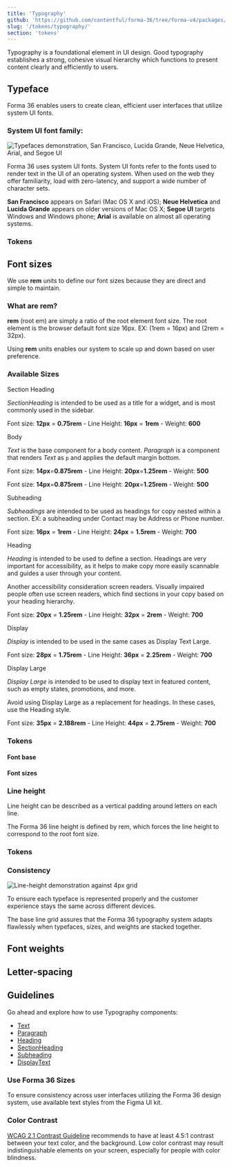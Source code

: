 ```yaml
---
title: 'Typography'
github: 'https://github.com/contentful/forma-36/tree/forma-v4/packages/website/content/tokens/typography.mdx'
slug: '/tokens/typography/'
section: 'tokens'
---
```


Typography is a foundational element in UI design. Good typography establishes a strong, cohesive visual hierarchy which functions to present content clearly and efficiently to users.

## Typeface

Forma 36 enables users to create clean, efficient user interfaces that utilize system UI fonts.

### System UI font family:

![Typefaces demonstration, San Francisco, Lucida Grande, Neue Helvetica, Arial, and Segoe UI](/typeface.png)

Forma 36 uses system UI fonts. System UI fonts refer to the fonts used to render text in the UI of an operating system. When used on the web they offer familiarity, load with zero-latency, and support a wide number of character sets.

**San Francisco** appears on Safari (Mac OS X and iOS); **Neue Helvetica** and **Lucida Grande** appears on older versions of Mac OS X;
**Segoe UI** targets Windows and Windows phone; **Arial** is available on almost all operating systems.

### Tokens

<TypographyTokensTable variant="stack" />

## Font sizes

We use **rem** units to define our font sizes because they are direct and simple to maintain.

### What are **rem**?

**rem** (root em) are simply a ratio of the root element font size. The root element is the browser default font size 16px. EX: (1rem = 16px) and (2rem = 32px).

Using **rem** units enables our system to scale up and down based on user preference.

### Available Sizes

<SectionHeading>Section Heading</SectionHeading>

_SectionHeading_ is intended to be used as a title for a widget, and is most commonly used in the sidebar.

Font size: **12px** = **0.75rem** - Line Height: **16px** = **1rem** - Weight: **600**

<Paragraph>Body</Paragraph>

_Text_ is the base component for a body content.
_Paragraph_ is a component that renders _Text_ as `p` and applies the default margin bottom.

Font size: **14px**=**0.875rem** - Line Height: **20px**=**1.25rem** - Weight: **500**

Font size: **14px**=**0.875rem** - Line Height: **20px**=**1.25rem** - Weight: **500**

<Subheading>Subheading</Subheading>

_Subheadings_ are intended to be used as headings for copy nested within a section. EX: a subheading under Contact may be Address or Phone number.

Font size: **16px** = **1rem** - Line Height: **24px** = **1.5rem** - Weight: **700**

<Heading>Heading</Heading>

_Heading_ is intended to be used to define a section. Headings are very important for accessibility, as it helps to make copy more easily scannable and guides a user through your content.

Another accessibility consideration screen readers. Visually impaired people often use screen readers, which find sections in your copy based on your heading hierarchy.

Font size: **20px** = **1.25rem** - Line Height: **32px** = **2rem** - Weight: **700**

<DisplayText>Display</DisplayText>

_Display_ is intended to be used in the same cases as Display Text Large.

Font size: **28px** = **1.75rem** - Line Height: **36px** = **2.25rem** - Weight: **700**

<DisplayText size="large">Display Large</DisplayText>

_Display Large_ is intended to be used to display text in featured content, such as empty states, promotions, and more.

Avoid using Display Large as a replacement for headings. In these cases, use the Heading style.

Font size: **35px** = **2.188rem** - Line Height: **44px** = **2.75rem** - Weight: **700**

### Tokens

#### Font base

<Flex marginBottom="spacingM">
  <TypographyTokensTable variant="base" />
</Flex>

#### Font sizes

<TypographyTokensTable variant="size" />

### Line height

Line height can be described as a vertical padding around letters on each line.

The Forma 36 line height is defined by rem, which forces the line height to correspond to the root font size.

### Tokens

<TypographyTokensTable variant="lineHeight" />

### Consistency

![Line-height demonstration against 4px grid](/line-height.png)

To ensure each typeface is represented properly and the customer experience stays the same across different devices.

The base line grid assures that the Forma 36 typography system adapts flawlessly when typefaces, sizes, and weights are stacked together.

## Font weights

<TypographyTokensTable variant="weight" />

## Letter-spacing

<TypographyTokensTable variant="letterSpacing" />

## Guidelines

Go ahead and explore how to use Typography components:

- [Text](/components/text/)
- [Paragraph](/components/paragraph/)
- [Heading](/components/heading/)
- [SectionHeading](/components/section-heading/)
- [Subheading](/components/subheading/)
- [DisplayText](/components/display-text/)

### Use Forma 36 Sizes

To ensure consistency across user interfaces utilizing the Forma 36 design system, use available text styles from the Figma UI kit.

### Color Contrast

[WCAG 2.1 Contrast Guideline](https://www.w3.org/TR/WCAG21/#contrast-minimum) recommends to have at least 4.5:1 contrast between your text color, and the background.
Low color contrast may result indistinguishable elements on your screen, especially for people with color blindness.
